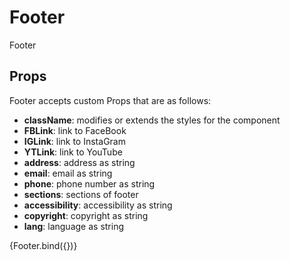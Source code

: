 
<Meta title="components/molecules/Footer" decorators={[withDesign]} />

# Footer

Footer

## Props

Footer accepts custom Props that are as follows:

- <b>className</b>: modifies or extends the styles for the component
- <b>FBLink</b>: link to FaceBook
- <b>IGLink</b>: link to InstaGram
- <b>YTLink</b>: link to YouTube
- <b>address</b>: address as string
- <b>email</b>: email as string
- <b>phone</b>: phone number as string
- <b>sections</b>: sections of footer
- <b>accessibility</b>: accessibility as string
- <b>copyright</b>: copyright as string
- <b>lang</b>: language as string

<Canvas>
  <Story
    name="Footer"
    parameters={{
      design: {
        type: 'figma',
        url: '',
      },
    }}
    args={{
      FBLogo: 'www.facebook.com',
      IGLogo: 'www.instagram.com',
      YTLogo: 'www.youtube.com',
      email: 'info@bratislava.sk',
      phone: '+421 259 356 111',
      address:
        'Magistrát hlavného mesta SR Bratislavy\nPrimaciálne námestie 1\n814 99 Bratislava',
      copyright: '© 2020 Hlavné mesto Bratislava',
      accessibility: 'Vyhlásenie o prístupnosti',
      sections: [
        {
          id: '1',
          title: 'Projekt Zeleň',
          links: [
            { title: 'O projekte', id: '01' },
            { title: 'Ako na to', id: '02' },
            { title: 'Zelená mapa', id: '03' },
            { title: 'Kontakt', id: '04' },
          ],
        },
        {
          id: '2',
          title: 'Projekty mesta',
          links: [
            { title: 'Doprava', id: '05' },
            { title: 'Parkovanie', id: '06' },
            { title: 'Zeleň', id: '07' },
            { title: 'Doprava', id: '08' },
            { title: 'Kontakt', id: '09' },
          ],
        },
        {
          id: '3',
          title: 'Rýchle odkazy',
          links: [
            { title: 'Doprava', id: '10' },
            { title: 'Parkovanie', id: '11' },
            { title: 'Zeleň', id: '12' },
            { title: 'Doprava', id: '13' },
            { title: 'Kontakt', id: '14' },
          ],
        },
        {
          id: '4',
          title: 'Rýchle odkazy',
          links: [
            { title: 'Doprava', id: '10' },
            { title: 'Parkovanie', id: '11' },
            { title: 'Zeleň', id: '12' },
            { title: 'Doprava', id: '13' },
            { title: 'Kontakt', id: '14' },
          ],
        },
      ],
    }}
  >
    {Footer.bind({})}
  </Story>
</Canvas>

<ArgsTable of={Footer} />
